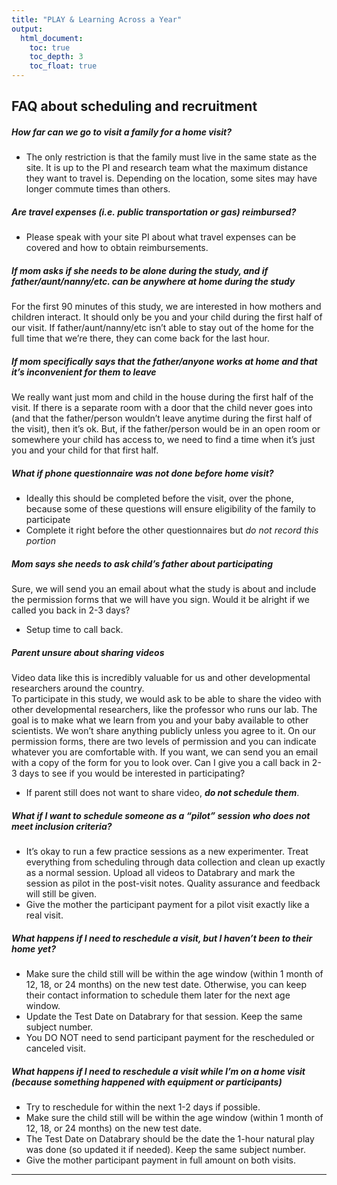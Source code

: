 ```yaml
---
title: "PLAY & Learning Across a Year"
output:
  html_document:
    toc: true
    toc_depth: 3
    toc_float: true
---
```


## FAQ about scheduling and recruitment

##### How far can we go to visit a family for a home visit?
 - The only restriction is that the family must live in the same state as the site. It is up to the PI and research team what the maximum distance they want to travel is. Depending on the location, some sites may have longer commute times than others.   

##### Are travel expenses (i.e. public transportation or gas) reimbursed?
 - Please speak with your site PI about what travel expenses can be covered and how to obtain reimbursements.   

##### If mom asks if she needs to be alone during the study, and if father/aunt/nanny/etc. can be anywhere at home during the study  
<say>For the first 90 minutes of this study, we are interested in how mothers and children interact. It should only be you and your child during the first half of our visit. If father/aunt/nanny/etc isn’t able to stay out of the home for the full time that we’re there, they can come back for the last hour.</say> 


##### If mom specifically says that the father/anyone works at home and that it’s inconvenient for them to leave

<say>We really want just mom and child in the house during the first half of the visit. If there is a separate room with a door that the child never goes into (and that the father/person wouldn’t leave anytime during the first half of the visit), then it’s ok. But, if the father/person would be in an open room or somewhere your child has access to, we need to find a time when it's just you and your child for that first half.</say> 


##### What if phone questionnaire was not done before home visit?

* Ideally this should be completed before the visit, over the phone, because some of these questions will ensure eligibility of the family to participate  
* Complete it right before the other questionnaires but _do not record this portion_

##### Mom says she needs to ask child’s father about participating
<say>Sure, we will send you an email about what the study is about and include the permission forms that we will have you sign. Would it be alright if we called you back in 2-3 days?</say>   

* Setup time to call back.

##### Parent unsure about sharing videos
<say>Video data like this is incredibly valuable for us and other developmental researchers around the country.  
To participate in this study, we would ask to be able to share the video with other developmental researchers, like the professor who runs our lab. The goal is to make what we learn from you and your baby available to other scientists. We won’t share anything publicly unless you agree to it. On our permission forms, there are two levels of permission and you can indicate whatever you are comfortable with. If you want, we can send you an email with a copy of the form for you to look over. Can I give you a call back in 2-3 days to see if you would be interested in participating?</say>   

* If parent still does not want to share video, _**do not schedule them**_.

##### What if I want to schedule someone as a "pilot" session who does not meet inclusion criteria?
- It's okay to run a few practice sessions as a new experimenter. Treat everything from scheduling through data collection and clean up exactly as a normal session. Upload all videos to Databrary and mark the session as pilot in the post-visit notes. Quality assurance and feedback will still be given.
- Give the mother the participant payment for a pilot visit exactly like a real visit.

##### What happens if I need to reschedule a visit, but I haven't been to their home yet?
- Make sure the child still will be within the age window (within 1 month of 12, 18, or 24 months) on the new test date. Otherwise, you can keep their contact information to schedule them later for the next age window.
- Update the Test Date on Databrary for that session. Keep the same subject number.
- You DO NOT need to send participant payment for the rescheduled or canceled visit.

##### What happens if I need to reschedule a visit while I'm on a home visit (because something happened with equipment or participants)
- Try to reschedule for within the next 1-2 days if possible.
- Make sure the child still will be within the age window (within 1 month of 12, 18, or 24 months) on the new test date.
- The Test Date on Databrary should be the date the 1-hour natural play was done (so updated it if needed). Keep the same subject number.
- Give the mother participant payment in full amount on both visits.

---
